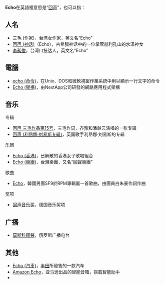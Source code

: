 {{noteTA|G1=IT}}
'''Echo'''在英語裡意思是“[[回声|回声]]”，也可以指：

==人名==
*[[三毛_(作家)|三毛 (作家)]]，台湾女作家，英文名“Echo”
*[[回声_(神话)|回声 (神话)]]（Echo），古希腊神话中的一位掌管赫利孔山的水泽神女
*[[李昶俊|李昶俊]]，台湾口技达人，英文名“Echo”

==電腦==
*[[echo_(命令)|echo (命令)]]，在Unix、DOS和微軟視窗作業系統中用以顯示一行文字的命令
*[[Echo_(架構)|Echo (架構)]]，由NextApp公司研發的網路應用程式架構

==音乐==
;专辑
*[[回声_三毛作品第15号|回声 三毛作品第15号]]，三毛作词，齐豫和潘越云演唱的一张专辑
*[[回声_(利昂娜·刘易斯专辑)|回声 (利昂娜·刘易斯专辑)]]，英国歌手利昂娜·刘易斯的专辑

;乐团
*[[Echo_(香港)|Echo (香港)]]，已解散的香港女子歌唱組合
*[[Echo_(樂團)|Echo (樂團)]]，台灣樂團，又名“回聲樂團”

;歌曲
*[[Echo|Echo]]，韓國男團SF9於RPM專輯裏一首歌曲，由團員白朱豪作詞作曲
;奖项
*[[回声音乐奖|回声音乐奖]]，德国音乐奖项

==广播==
*[[莫斯科迴聲|莫斯科迴聲]]，俄罗斯广播电台
==其他==
*[[Echo_(汽車)|Echo (汽車)]]，[[丰田|丰田]]所發售的一款汽车
*[[Amazon_Echo|Amazon Echo]]，亚马逊出品的智能音箱，搭载智能助手
* {{lookfrom}}
{{disambig|Cat=非中文名称消歧义}}